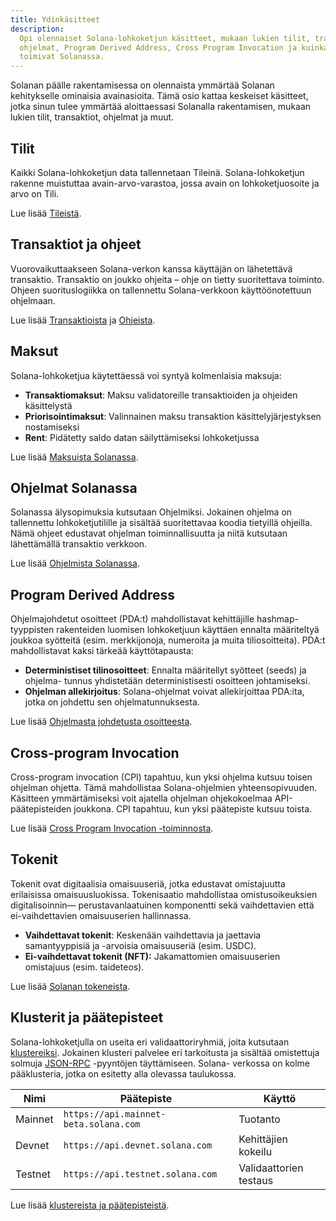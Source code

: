 ```yaml
---
title: Ydinkäsitteet
description:
  Opi olennaiset Solana-lohkoketjun käsitteet, mukaan lukien tilit, transaktiot,
  ohjelmat, Program Derived Address, Cross Program Invocation ja kuinka tokenit
  toimivat Solanassa.
---
```


Solanan päälle rakentamisessa on olennaista ymmärtää Solanan kehitykselle
ominaisia avainasioita. Tämä osio kattaa keskeiset käsitteet, jotka sinun tulee
ymmärtää aloittaessasi Solanalla rakentamisen, mukaan lukien tilit, transaktiot,
ohjelmat ja muut.

## Tilit

Kaikki Solana-lohkoketjun data tallennetaan Tileinä. Solana-lohkoketjun rakenne
muistuttaa avain-arvo-varastoa, jossa avain on lohkoketjuosoite ja arvo on Tili.

Lue lisää [Tileistä](/docs/core/accounts).

## Transaktiot ja ohjeet

Vuorovaikuttaakseen Solana-verkon kanssa käyttäjän on lähetettävä transaktio.
Transaktio on joukko ohjeita – ohje on tietty suoritettava toiminto. Ohjeen
suorituslogiikka on tallennettu Solana-verkkoon käyttöönotettuun ohjelmaan.

Lue lisää [Transaktioista](/docs/core/transactions) ja
[Ohjeista](/docs/core/transactions#instruction).

## Maksut

Solana-lohkoketjua käytettäessä voi syntyä kolmenlaisia maksuja:

- **Transaktiomaksut**: Maksu validatoreille transaktioiden ja ohjeiden
  käsittelystä
- **Priorisointimaksut**: Valinnainen maksu transaktion käsittelyjärjestyksen
  nostamiseksi
- **Rent**: Pidätetty saldo datan säilyttämiseksi lohkoketjussa

Lue lisää [Maksuista Solanassa](/docs/core/fees).

## Ohjelmat Solanassa

Solanassa älysopimuksia kutsutaan Ohjelmiksi. Jokainen ohjelma on tallennettu
lohkoketjutilille ja sisältää suoritettavaa koodia tietyillä ohjeilla. Nämä
ohjeet edustavat ohjelman toiminnallisuutta ja niitä kutsutaan lähettämällä
transaktio verkkoon.

Lue lisää [Ohjelmista Solanassa](/docs/core/programs).

## Program Derived Address

Ohjelmajohdetut osoitteet (PDA:t) mahdollistavat kehittäjille hashmap-tyyppisten
rakenteiden luomisen lohkoketjuun käyttäen ennalta määriteltyä joukkoa syötteitä
(esim. merkkijonoja, numeroita ja muita tiliosoitteita). PDA:t mahdollistavat
kaksi tärkeää käyttötapausta:

- **Deterministiset tilinosoitteet**: Ennalta määritellyt syötteet (seeds) ja
  ohjelma- tunnus yhdistetään deterministisesti osoitteen johtamiseksi.
- **Ohjelman allekirjoitus**: Solana-ohjelmat voivat allekirjoittaa PDA:ita,
  jotka on johdettu sen ohjelmatunnuksesta.

Lue lisää [Ohjelmasta johdetusta osoitteesta](/docs/core/pda).

## Cross-program Invocation

Cross-program invocation (CPI) tapahtuu, kun yksi ohjelma kutsuu toisen ohjelman
ohjetta. Tämä mahdollistaa Solana-ohjelmien yhteensopivuuden. Käsitteen
ymmärtämiseksi voit ajatella ohjelman ohjekokoelmaa API-päätepisteiden joukkona.
CPI tapahtuu, kun yksi päätepiste kutsuu toista.

Lue lisää [Cross Program Invocation -toiminnosta](/docs/core/cpi).

## Tokenit

Tokenit ovat digitaalisia omaisuuseriä, jotka edustavat omistajuutta erilaisissa
omaisuusluokissa. Tokenisaatio mahdollistaa omistusoikeuksien digitalisoinnin—
perustavanlaatuinen komponentti sekä vaihdettavien että ei-vaihdettavien
omaisuuserien hallinnassa.

- **Vaihdettavat tokenit**: Keskenään vaihdettavia ja jaettavia samantyyppisiä
  ja -arvoisia omaisuuseriä (esim. USDC).
- **Ei-vaihdettavat tokenit (NFT):** Jakamattomien omaisuuserien omistajuus
  (esim. taideteos).

Lue lisää [Solanan tokeneista](/docs/core/tokens).

## Klusterit ja päätepisteet

Solana-lohkoketjulla on useita eri validaattoriryhmiä, joita kutsutaan
[klustereiksi](/docs/references/clusters). Jokainen klusteri palvelee eri
tarkoitusta ja sisältää omistettuja solmuja [JSON-RPC](/docs/rpc/) -pyyntöjen
täyttämiseen. Solana- verkossa on kolme pääklusteria, jotka on esitetty alla
olevassa taulukossa.

| Nimi    | Päätepiste                            | Käyttö                 |
| ------- | ------------------------------------- | ---------------------- |
| Mainnet | `https://api.mainnet-beta.solana.com` | Tuotanto               |
| Devnet  | `https://api.devnet.solana.com`       | Kehittäjien kokeilu    |
| Testnet | `https://api.testnet.solana.com`      | Validaattorien testaus |

Lue lisää [klustereista ja päätepisteistä](/docs/references/clusters).
